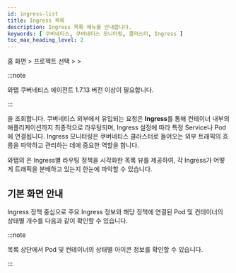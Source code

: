 ```yaml
---
id: ingress-list
title: Ingress 목록
description: Ingress 목록 메뉴를 안내합니다.
keywords: [ 쿠버네티스, 쿠버네티스 모니터링, 클러스터, Ingress ]
toc_max_heading_level: 2
---
```


홈 화면 &gt; 프로젝트 선택 &gt; <Cmdname sid="side_cluster" className="uitext" /> &gt; <Cmdname sid="side_ingressList" className="uitext" />

:::note 

와탭 쿠버네티스 에이전트 1.7.13 버전 이상이 필요합니다. 

:::

<Cmdname sid="side_ingressList" className="uitext" />을 조회합니다. 쿠버네티스 외부에서 유입되는 요청은 **Ingress**를 통해 컨테이너 내부의 애플리케이션까지 최종적으로 라우팅되며, Ingress 설정에 따라 특정 Service나 Pod에 연결됩니다. Ingress 모니터링은 쿠버네티스 클러스터로 들어오는 외부 트래픽의 흐름을 파악하고 관리하는 데에 중요한 역할을 합니다.

와탭의 <Cmdname sid="side_ingressList" className="uitext" />은 Ingress별 라우팅 정책을 시각화한 목록 뷰를 제공하여, 각 Ingress가 어떻게 트래픽을 분배하고 있는지 한눈에 파악할 수 있습니다. 

## 기본 화면 안내 

Ingress 정책 중심으로 주요 Ingress 정보와 해당 정책에 연결된 Pod 및 컨테이너의 상태별 개수를 다음과 같이 확인할 수 있습니다. 


:::note 

<Cmdname sid="side_ingressList" className="uitext" /> 목록 상단에서 Pod 및 컨테이너의 상태별 아이콘 정보를 확인할 수 있습니다. 

:::